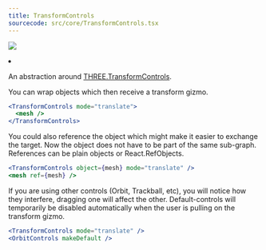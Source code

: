 ```yaml
---
title: TransformControls
sourcecode: src/core/TransformControls.tsx
---
```


[![](https://img.shields.io/badge/-storybook-%23ff69b4)](https://drei.vercel.app/?path=/story/gizmos-transformcontrols--transform-controls-story)

<Grid cols={4}>
  <li>
    <Codesandbox id="btsbj" />
  </li>
</Grid>

An abstraction around [THREE.TransformControls](https://threejs.org/docs/#examples/en/controls/TransformControls).

You can wrap objects which then receive a transform gizmo.

```jsx
<TransformControls mode="translate">
  <mesh />
</TransformControls>
```

You could also reference the object which might make it easier to exchange the target. Now the object does not have to be part of the same sub-graph. References can be plain objects or React.RefObjects.

```jsx
<TransformControls object={mesh} mode="translate" />
<mesh ref={mesh} />
```

If you are using other controls (Orbit, Trackball, etc), you will notice how they interfere, dragging one will affect the other. Default-controls will temporarily be disabled automatically when the user is pulling on the transform gizmo.

```jsx
<TransformControls mode="translate" />
<OrbitControls makeDefault />
```

